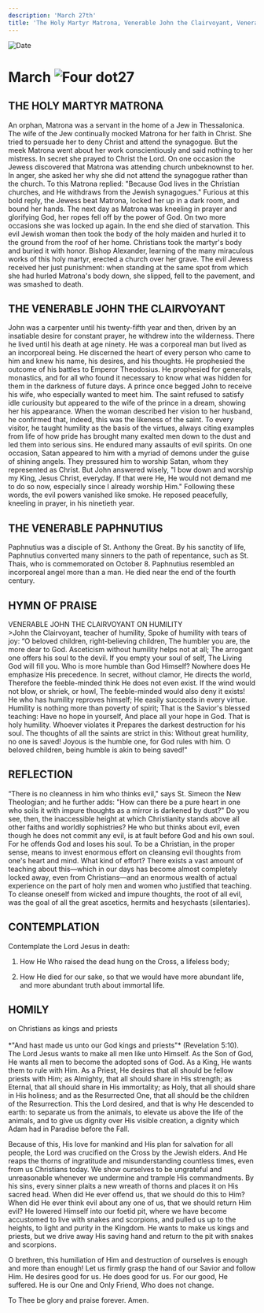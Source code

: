 ```yaml
---
description: 'March 27th'
title: 'The Holy Martyr Matrona, Venerable John the Clairvoyant, Venerable Paphnutius'
---
```


<CustomPaginator />
<RunningHead />

<Image src="/title-imprint.png" height={68} width={50} alt="Date" className="title-imprint"/>

# <div id="date">March <Image className="four-dot" src="/four-dot.png" height={15} width={15} alt="Four dot" />27</div>

## THE HOLY MARTYR MATRONA

An orphan, Matrona was a servant in the home of a Jew in Thessalonica. The wife of the Jew continually mocked Matrona for her faith in Christ.  She tried to persuade her to deny Christ and attend the synagogue. But the meek Matrona went about her work conscientiously and said nothing to her mistress. In secret she prayed to Christ the Lord. On one occasion the Jewess discovered that Matrona was attending church unbeknownst to her. In anger, she asked her why she did not attend the synagogue rather than the church. To this Matrona replied: "Because God lives in the Christian churches, and He withdraws from the Jewish synagogues." Furious at this bold reply, the Jewess beat Matrona, locked her up in a dark room, and bound her hands. The next day as Matrona was kneeling in prayer and glorifying God, her ropes fell off by the power of God. On two more occasions she was locked up again. In the end she died of starvation. This evil Jewish woman then took the body of the holy maiden and hurled it to the ground from the roof of her home. Christians took the martyr's body and buried it with honor. Bishop Alexander, learning of the many miraculous works of this holy martyr, erected a church over her grave. The evil Jewess received her just punishment: when standing at the same spot from which she had hurled Matrona's body down, she slipped, fell to the pavement, and was smashed to death.

## THE VENERABLE JOHN THE CLAIRVOYANT

John was a carpenter until his twenty-fifth year and then, driven by an insatiable desire for constant prayer, he withdrew into the wilderness. There he lived until his death at age ninety. He was a corporeal man but lived as an incorporeal being. He discerned the heart of every person who came to him and knew his name, his desires, and his thoughts. He prophesied the outcome of his battles to Emperor Theodosius. He prophesied for generals, monastics, and for all who found it necessary to know what was hidden for them in the darkness of future days. A prince once begged John to receive his wife, who especially wanted to meet him. The saint refused to satisfy idle curiousity but appeared to the wife of the prince in a dream, showing her his appearance. When the woman described her vision to her husband, he confirmed that, indeed, this was the likeness of the saint. To every visitor, he taught humility as the basis of the virtues, always citing examples from life of how pride has brought many exalted men down to the dust and led them into serious sins. He endured many assaults of evil spirits. On one occasion, Satan appeared to him with a myriad of demons under the guise of shining angels. They pressured him to worship Satan, whom they represented as Christ. But John answered wisely, "I bow down and worship my King, Jesus Christ, everyday. If that were He, He would not demand me to do so now, especially since I already worship Him." Following these words, the evil powers vanished like smoke. He reposed peacefully, kneeling in prayer, in his ninetieth year.

## THE VENERABLE PAPHNUTIUS

Paphnutius was a disciple of St. Anthony the Great. By his sanctity of life, Paphnutius converted many sinners to the path of repentance, such as St. Thais, who is commemorated on October 8. Paphnutius resembled an incorporeal angel more than a man. He died near the end of the fourth century.


## HYMN OF PRAISE
<div style={{textAlign:'center', color:'crimson', fontWeight:'bold'}}>
VENERABLE JOHN THE CLAIRVOYANT ON HUMILITY
</div>
>John the Clairvoyant, teacher of humility,  
Spoke of humility with tears of joy:  
“O beloved children, right-believing children,  
The humbler you are, the more dear to God.  
Asceticism without humility helps not at all;  
The arrogant one offers his soul to the devil.  
If you empty your soul of self,  
The Living God will fill you.  
Who is more humble than God Himself?  
Nowhere does He emphasize His precedence.  
In secret, without clamor, He directs the world,  
Therefore the feeble-minded think He does not even exist.  
If the wind would not blow, or shriek, or howl,  
The feeble-minded would also deny it exists!  
He who has humility reproves himself;  
He easily succeeds in every virtue.  
Humility is nothing more than poverty of spirit;  
That is the Savior's blessed teaching:  
Have no hope in yourself,  
And place all your hope in God.  
That is holy humility. Whoever violates it  
Prepares the darkest destruction for his soul.  
The thoughts of all the saints are strict in this:  
Without great humility, no one is saved!  
Joyous is the humble one, for God rules with him.  
O beloved children, being humble is akin to being saved!"  


## REFLECTION

“There is no cleanness in him who thinks evil," says St. Simeon the New Theologian; and he further adds: "How can there be a pure heart in one who soils it with impure thoughts as a mirror is darkened by dust?" Do you see, then, the inaccessible height at which Christianity stands above all other faiths and worldly sophistries? He who but thinks about evil, even though he does not commit any evil, is at fault before God and his own soul. For he offends God and loses his soul. To be a Christian, in the proper sense, means to invest enormous effort on cleansing evil thoughts from one's heart and mind. What kind of effort? There exists a vast amount of teaching about this—which in our days has become almost completely locked away, even from Christians—and an enormous wealth of actual experience on the part of holy men and women who justified that teaching. To cleanse oneself from wicked and impure thoughts, the root of all evil, was the goal of all the great ascetics, hermits and hesychasts (silentaries).


## CONTEMPLATION

Contemplate the Lord Jesus in death:

1. How He Who raised the dead hung on the Cross, a lifeless body;

2. How He died for our sake, so that we would have more abundant life, and more abundant truth about immortal life.


## HOMILY
<div style={{textAlign:'center', color:'crimson', fontWeight:'bold'}}>
on Christians as kings and priests
</div><br />
<div style={{textAlign:'right'}}>
*"And hast made us unto our God kings and priests"* (Revelation 5:10).
</div>
The Lord Jesus wants to make all men like unto Himself. As the Son of God, He wants all men to become the adopted sons of God. As a King, He wants them to rule with Him. As a Priest, He desires that all should be fellow priests with Him; as Almighty, that all should share in His strength; as Eternal, that all should share in His immortality; as Holy, that all should share in His holiness; and as the Resurrected One, that all should be the children of the Resurrection. This the Lord desired, and that is why He descended to earth: to separate us from the animals, to elevate us above the life of the animals, and to give us dignity over His visible creation, a dignity which Adam had in Paradise before the Fall.

Because of this, His love for mankind and His plan for salvation for all people, the Lord was crucified on the Cross by the Jewish elders. And He reaps the thorns of ingratitude and misunderstanding countless times, even from us Christians today. We show ourselves to be ungrateful and unreasonable whenever we undermine and trample His commandments. By his sins, every sinner plaits a new wreath of thorns and places it on His sacred head. When did He ever offend us, that we should do this to Him? When did He ever think evil about any one of us, that we should return Him evil? He lowered Himself into our foetid pit, where we have become accustomed to live with snakes and scorpions, and pulled us up to the heights, to light and purity in the Kingdom. He wants to make us kings and priests, but we drive away His saving hand and return to the pit with snakes and scorpions.

O brethren, this humiliation of Him and destruction of ourselves is enough and more than enough! Let us firmly grasp the hand of our Savior and follow Him. He desires good for us. He does good for us. For our good, He suffered. He is our One and Only Friend, Who does not change.

To Thee be glory and praise forever. Amen.